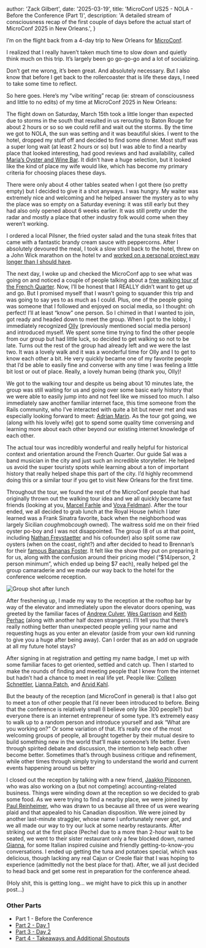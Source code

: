 
  author: 'Zack Gilbert',
  date: '2025-03-19',
  title: 'MicroConf US25 - NOLA - Before the Conference (Part 1)',
  description:
    'A detailed stream of consciousness recap of the first couple of days before the actual start of MicroConf 2025 in New Orleans.',
}


I’m on the flight back from a 4-day trip to New Orleans for [MicroConf](https://microconf.com).

I realized that I really haven’t taken much time to slow down and quietly think much on this trip. It’s largely been go go-go-go and a lot of socializing.

Don’t get me wrong, it’s been great. And absolutely necessary. But I also know that before I get back to the rollercoaster that is life these days, I need to take some time to reflect.

So here goes. Here’s my “vibe writing” recap (ie: stream of consciousness and little to no edits) of my time at MicroConf 2025 in New Orleans:

The flight down on Saturday, March 15th took a little longer than expected due to storms in the south that resulted in us rerouting to Baton Rouge for about 2 hours or so so we could refill and wait out the storms. By the time we got to NOLA, the sun was setting and it was beautiful skies. I went to the hotel, dropped my stuff off and decided to find some dinner. Most stuff was a super long wait (at least 2 hours or so) but I was able to find a nearby place that looked interesting, had good reviews and had availability, called [Maria’s Oyster and Wine Bar](https://www.mariasoysterbar.com/menus). It didn’t have a huge selection, but it looked like the kind of place my wife would like, which has become my primary criteria for choosing places these days.

There were only about 4 other tables seated when I got there (so pretty empty) but I decided to give it a shot anyways. I was hungry. My waiter was extremely nice and welcoming and he helped answer the mystery as to why the place was so empty on a Saturday evening: it was still early but they had also only opened about 6 weeks earlier. It was still pretty under the radar and mostly a place that other industry folk would come when they weren’t working.

I ordered a local Pilsner, the fried oyster salad and the tuna steak frites that came with a fantastic brandy cream sauce with peppercorns. After I absolutely devoured the meal, I took a slow stroll back to the hotel, threw on a John Wick marathon on the hotel tv and [worked on a personal project way longer than I should have](https://bsky.app/profile/zackgilbert.com/post/3lkhupwxrmc2k).

The next day, I woke up and checked the MicroConf app to see what was going on and noticed a couple of people talking about a [free walking tour of the French Quarter](https://www.nolatourguy.com/free-french-quarter-and-cemetery-tour/). Now, I’ll be honest that I REALLY didn’t want to get up and go. But I promised myself that I wasn’t going to squander this trip and was going to say yes to as much as I could. Plus, one of the people going was someone that I followed and enjoyed on social media, so I thought: oh perfect! I’ll at least “know” one person. So I chimed in that I wanted to join, got ready and headed down to meet the group. When I got to the lobby, I immediately recognized [Olly](https://x.com/helloitsolly) (previously mentioned social media person) and introduced myself. We spent some time trying to find the other people from our group but had little luck, so decided to get walking so not to be late. Turns out the rest of the group had already left and we were the last two. It was a lovely walk and it was a wonderful time for Olly and I to get to know each other a bit. He very quickly became one of my favorite people that I’d be able to easily fine and converse with any time I was feeling a little bit lost or out of place. Really, a lovely human being (thank you, Olly)!

We got to the walking tour and despite us being about 10 minutes late, the group was still waiting for us and going over some basic early history that we were able to easily jump into and not feel like we missed too much. I also immediately saw another familiar internet face, this time someone from the Rails community, who I’ve interacted with quite a bit but never met and was especially looking forward to meet: [Adrian Marin](https://bsky.app/profile/adrianthedev.com). As the tour got going, we (along with his lovely wife) got to spend some quality time conversing and learning more about each other beyond our existing internet knowledge of each other.

The actual tour was incredibly wonderful and really helpful for historical context and orientation around the French Quarter. Our guide Sal was a band musician in the city and just such an incredible storyteller. He helped us avoid the super touristy spots while learning about a ton of important history that really helped shape this part of the city. I’d highly recommend doing this or a similar tour if you get to visit New Orleans for the first time.

Throughout the tour, we found the rest of the MicroConf people that had originally thrown out the walking tour idea and we all quickly became fast friends (looking at you, [Marcel Farhle](https://bsky.app/profile/marcelfahle.net) and [Vova Feldman](https://bsky.app/profile/vovafeldman.com)). After the tour ended, we all decided to grab lunch at the Royal House (which I later learned was a Frank Sinatra favorite, back when the neighborhood was largely Sicilian *cough*mob*cough* owned). The waitress sold me on their fried oyster po-boy and I was not disappointed. The group (8 of us at that point, including [Nathan Freystaetter](https://www.linkedin.com/in/nathanfreystaetter/) and his cofounder) also split some raw oysters (when on the coast, right?) and after decided to head to Brennan’s for their [famous Bananas Foster](https://www.brennansneworleans.com/recipes/bananas-foster/). It felt like the show they put on preparing it for us, along with the confusion around their pricing model (“$14/person, 2 person minimum”, which ended up being $7 each), really helped gel the group camaraderie and we made our way back to the hotel for the conference welcome reception.

![Group shot after lunch](https://pbs.twimg.com/media/GmMbtWzXIAA75LB?format=jpg&name=large)

After freshening up, I made my way to the reception at the rooftop bar by way of the elevator and immediately upon the elevator doors opening, was greeted by the familiar faces of [Andrew Culver](https://x.com/andrewculver), [Wes Garrison](https://www.linkedin.com/in/wesgarrison) and [Keith Perhac](https://x.com/harisenbon79) (along with another half dozen strangers). I’ll tell you that there’s really nothing better than unexpected people yelling your name and requesting hugs as you enter an elevator (aside from your own kid running to give you a huge after being away). Can I order that as an add on upgrade at all my future hotel stays?

After signing in at registration and getting my name badge, I met up with some familiar faces to get oriented, settled and catch up. Then I started to make the rounds of finding and meeting people that I knew from the internet but hadn’t had a chance to meet in real life yet. People like: [Colleen Schnettler](https://bsky.app/profile/leenyburger.bsky.social), [Lianna Patch](https://bsky.app/profile/punchlinecopy.com), and [Arvid Kahl](https://bsky.app/profile/arvidkahl.bsky.social).

But the beauty of the reception (and MicroConf in general) is that I also got to meet a ton of other people that I’d never been introduced to before. Being that the conference is relatively small (I believe only like 300 people?) but everyone there is an internet entrepreneur of some type. It’s extremely easy to walk up to a random person and introduce yourself and ask “What are you working on?” Or some variation of that. It’s really one of the most welcoming groups of people, all brought together by their mutual desire to build something new in the world that’ll make someone’s life better. Even through spirited debate and discussion, the intention to help each other become better. Sometimes that’s through business critique and refinement, while other times through simply trying to understand the world and current events happening around us better

I closed out the reception by talking with a new friend, [Jaakko Piipponen](https://www.linkedin.com/in/jaakkopiipponen), who was also working on a (but not competing) accounting-related business. Things were winding down at the reception so we decided to grab some food. As we were trying to find a nearby place, we were joined by [Paul Reinheimer](https://www.linkedin.com/in/preinheimer), who was drawn to us because all three of us were wearing plaid and that appealed to his Canadian disposition. We were joined by another last-minute straggler, whose name I unfortunately never got, and we all made our way to try our luck at some nearby restaurants. After striking out at the first place (Peche) due to a more than 2-hour wait to be seated, we went to their sister restaurant only a few blocked down, named [Gianna](https://maps.app.goo.gl/SbJM7RMTkmXHDB2F6), for some Italian inspired cuisine and friendly getting-to-know-you conversations. I ended up getting the tuna and potatoes special, which was delicious, though lacking any real Cajun or Creole flair that I was hoping to experience (admittedly not the best place for that). After, we all just decided to head back and get some rest in preparation for the conference ahead. 

(Holy shit, this is getting long… we might have to pick this up in another post…)

### Other Parts
* Part 1 - Before the Conference
* [Part 2 - Day 1](/articles/microconf-us25-nola-part2-day1)
* [Part 3 - Day 2](/articles/microconf-us25-nola-part3-day2)
* [Part 4 - Takeaways and Additional Shoutouts](/articles/microconf-us25-nola-part4-takeaways)
